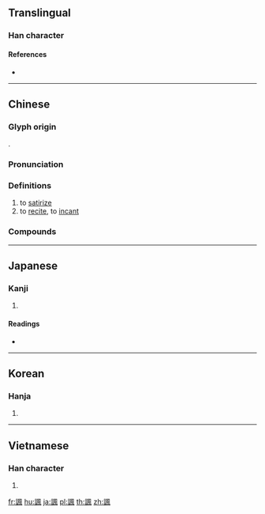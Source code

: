{{character info/new}}
{{also|讽}}
==Translingual==

===Han character===
{{Han char|rn=149|rad=言|as=09|sn=16|four=07610|canj=YRHNI|ids=⿰訁風}}

====References====
* {{Han ref|kx=1172.020|dkj=35741|dj=1636.250|hdz=64000.100|uh=8AF7|ud=35575|bh=BFD8|bd=49112}}

----

==Chinese==
{{zh-forms|s=讽}}

===Glyph origin===
{{Han etym}}
{{Han compound|言|風|ls=psc|c1=s|c2=p}}.

===Pronunciation===
{{zh-pron
|m=讽
|m-s=fong3
|c=fung3
|h=pfs=
|md=
|mn=
|w=
|mc=y
|oc=y
|cat=v
}}

===Definitions===
{{zh-hanzi}}

# to [[satirize]]
# to [[recite]], to [[incant]]

===Compounds===
{{zh-der|仿諷|借古諷今|傳諷|冷嘲熱諷|勸百諷一|反諷|嘲諷|嘲諷漫罵|悲劇反諷|規諷|託諷|諷一勸百|諷刺|諷刺劇|諷刺文字|諷刺畫|諷味|諷經|諷詞|諷誦|諷諫|諷諭|諷諭詩|諷讀|譏諷|降格仿諷}}

----

==Japanese==

===Kanji===
{{ja-kanji|grade=|rs=言09}}

# {{defn|lang=ja|sort=言09}}

====Readings====
* {{ja-readings|on=[[ふう]] (fū)|kun=[[そらんじる]] (soranjiru)|nanori=}}

----

==Korean==

===Hanja===
{{ko-hanja|hangeul=풍|eumhun=|rv=pung|mr=p'ung|y=phung}}

# {{defn|lang=ko|sort=言09}}

----

==Vietnamese==

===Han character===
{{vi-hantu|[[phúng]]|rs=言09}}

# {{defn|lang=vi|sort=言09}}

[[fr:諷]]
[[hu:諷]]
[[ja:諷]]
[[pl:諷]]
[[th:諷]]
[[zh:諷]]